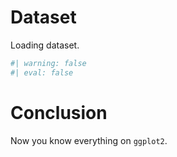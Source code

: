 

# Dataset

Loading dataset.




```r
#| warning: false
#| eval: false


```



# Conclusion

Now you know everything on `ggplot2`.


